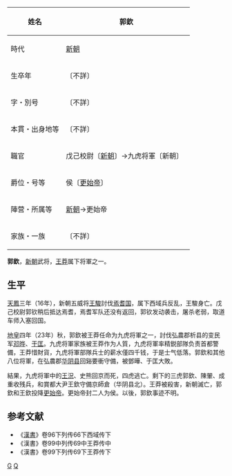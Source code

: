 {| class="wikitable" style="float:right; font-size:smaller"
|-
! 姓名
| 郭欽 
|-
! 時代
| [[新朝|新朝]] 
|-
! 生卒年
| 〔不詳〕
|-
! 字・別号
| 〔不詳〕
|-
! 本貫・出身地等
| 〔不詳〕
|-
! 職官
| 戊己校尉〔[[新朝|新朝]]〕→九虎将軍〔新朝〕　 
|-
! 爵位・号等
| 侯〔[[更始帝|更始帝]]〕 
|-
! 陣营・所属等
| [[新朝|新朝]]→更始帝
|-
! 家族・一族
| 〔不詳〕
|}

'''郭欽'''，[[新朝|新朝]]武将，[[王莽|王莽]]属下将軍之一。
== 生平 ==
[[天鳳|天鳳]]三年（16年），新朝五威将[[王駿_(明義侯)|王駿]]討伐[[焉耆国|焉耆国]]，属下西域兵反乱，王駿身亡。戊己校尉郭钦稍后抵达焉耆，焉耆军队还没有返回，郭钦发动袭击，屠杀老弱，取道车师入塞回国。

[[地皇_(王莽)|地皇]]四年（23年）秋，郭欽被王莽任命为九虎将軍之一，討伐弘農郡析县的变民军[[邓晔|邓晔]]、[[于匡|于匡]]。九虎将軍家族被王莽作为人質，九虎将軍率精鋭部隊负责首都警備，王莽惜財貨，九虎将軍部隊兵士的薪水僅四千钱，于是士气低落。郭欽和其他八位将軍，在弘農郡[[华阴县|华阴县]]回谿要衝守備，被鄧曄、于匡大敗。

結果，九虎将軍中的[[王况_(将军)|王況]]、史熊回京而死，四虎逃亡。剩下的三虎郭欽、陳翬、成重收残兵，和賞都大尹王欽守備京師倉（华阴县北）。王莽被殺害，新朝滅亡，郭欽和王欽投降[[更始帝|更始帝]]。更始帝封二人为侯。以後，郭欽事迹不明。
==参考文献==
*《[[漢書|漢書]]》卷96下列传66下西域传下
*《漢書》卷99中列传69中王莽传中
*《漢書》卷99下列传69下王莽传下
[[Category:新朝官员|G]]
[[Category:郭姓|Q]]